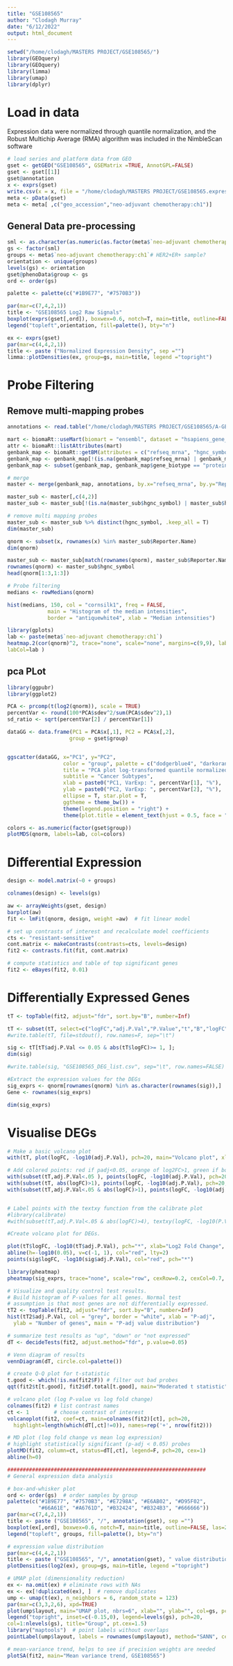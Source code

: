 ```yaml
---
title: "GSE108565"
author: "Clodagh Murray"
date: "6/12/2022"
output: html_document
---
```



```r
setwd("/home/clodagh/MASTERS PROJECT/GSE108565/")
library(GEOquery)
library(GEOquery)
library(limma)
library(umap)
library(dplyr)
```

# Load in data
Expression data were normalized through quantile normalization, and the Robust Multichip Average (RMA) algorithm was included in the NimbleScan software

```r
# load series and platform data from GEO
gset <- getGEO("GSE108565", GSEMatrix =TRUE, AnnotGPL=FALSE)
gset <- gset[[1]]
gset@annotation
x <- exprs(gset)
write.csv(x = x, file = "/home/clodagh/MASTERS PROJECT/GSE108565.expression.matrix.csv", quote = F, row.names = F) #export expression matrix in file (.csv format).
meta <- pData(gset)
meta <- meta[ ,c("geo_accession","neo-adjuvant chemotherapy:ch1")]
```

## General Data pre-processing 
```r
sml <- as.character(as.numeric(as.factor(meta$`neo-adjuvant chemotherapy:ch1`)))
gs <- factor(sml)
groups <- meta$`neo-adjuvant chemotherapy:ch1`# HER2+ER+ sample? 
orientation <- unique(groups)
levels(gs) <- orientation
gset@phenoData$group <- gs
ord <- order(gs)

palette <- palette(c("#1B9E77", "#7570B3"))

par(mar=c(7,4,2,1))
title <- "GSE108565 Log2 Raw Signals"
boxplot(exprs(gset[,ord]), boxwex=0.6, notch=T, main=title, outline=FALSE, las=2, col=gs[ord])
legend("topleft",orientation, fill=palette(), bty="n")
```

```r
ex <- exprs(gset)
par(mar=c(4,4,2,1))
title <- paste ("Normalized Expression Density", sep ="")
limma::plotDensities(ex, group=gs, main=title, legend ="topright")
```



# Probe Filtering
## Remove multi-mapping probes
```r
annotations <- read.table("/home/clodagh/MASTERS PROJECT/GSE108565/A-GEOD-16025.adf.txt", header=T, sep="\t")

mart <- biomaRt::useMart(biomart = "ensembl", dataset = "hsapiens_gene_ensembl")
attr <- biomaRt::listAttributes(mart)
genbank_map <- biomaRt::getBM(attributes = c("refseq_mrna", "hgnc_symbol", "gene_biotype"), mart = mart, useCache = FALSE)
genbank_map <- genbank_map[!(is.na(genbank_map$refseq_mrna) | genbank_map$refseq_mrna==""),]
genbank_map <- subset(genbank_map, genbank_map$gene_biotype == "protein_coding")

# merge
master <- merge(genbank_map, annotations, by.x="refseq_mrna", by.y="Reporter.Database.Entry..genbank.")

master_sub <- master[,c(4,2)]
master_sub <- master_sub[!(is.na(master_sub$hgnc_symbol) | master_sub$hgnc_symbol==""),]

# remove multi mapping probes
master_sub <- master_sub %>% distinct(hgnc_symbol, .keep_all = T)
dim(master_sub)
```

```r
qnorm <- subset(x, rownames(x) %in% master_sub$Reporter.Name)
dim(qnorm)
```
```r
master_sub <- master_sub[match(rownames(qnorm), master_sub$Reporter.Name),]
rownames(qnorm) <- master_sub$hgnc_symbol
head(qnorm[1:3,1:3])
```


```r
# Probe filtering
medians <- rowMedians(qnorm)

hist(medians, 150, col = "cornsilk1", freq = FALSE, 
             main = "Histogram of the median intensities", 
             border = "antiquewhite4", xlab = "Median intensities")
```



```r
library(gplots)
lab <- paste(meta$`neo-adjuvant chemotherapy:ch1`)
heatmap.2(cor(qnorm)^2, trace="none", scale="none", margins=c(9,9), labRow=lab, 
labCol=lab )
```

## pca PLot 
```r
library(ggpubr)
library(ggplot2)

PCA <- prcomp(t(log2(qnorm)), scale = TRUE)
percentVar <- round(100*PCA$sdev^2/sum(PCA$sdev^2),1)
sd_ratio <- sqrt(percentVar[2] / percentVar[1])

dataGG <- data.frame(PC1 = PCA$x[,1], PC2 = PCA$x[,2],
                    group = gset$group)


ggscatter(dataGG, x="PC1", y="PC2",
                  color = "group", palette = c("dodgerblue4", "darkorange2", "chartreuse", "purple"),
                  title = "PCA plot log-transformed quantile normalized expression data",
                  subtitle = "Cancer Subtypes",
                  xlab = paste0("PC1, VarExp: ", percentVar[1], "%"),
                  ylab = paste0("PC2, VarExp: ", percentVar[2], "%"),
                  ellipse = T, star.plot = T, 
                  ggtheme = theme_bw()) + 
                  theme(legend.position = "right") + 
                  theme(plot.title = element_text(hjust = 0.5, face = "bold"))
```





```r
colors <- as.numeric(factor(gset$group))
plotMDS(qnorm, labels=lab, col=colors)
```


# Differential Expression


```r
design <- model.matrix(~0 + groups)

colnames(design) <- levels(gs)

aw <- arrayWeights(gset, design)  
barplot(aw)
fit <- lmFit(qnorm, design, weight =aw)  # fit linear model

# set up contrasts of interest and recalculate model coefficients
cts <- "resistant-sensitive"
cont.matrix <- makeContrasts(contrasts=cts, levels=design)
fit2 <- contrasts.fit(fit, cont.matrix)
```

```r
# compute statistics and table of top significant genes
fit2 <- eBayes(fit2, 0.01)
```


# Differentially Expressed Genes
```r
tT <- topTable(fit2, adjust="fdr", sort.by="B", number=Inf)

tT <- subset(tT, select=c("logFC","adj.P.Val","P.Value","t","B","logFC"))
#write.table(tT, file=stdout(), row.names=F, sep="\t")

sig <- tT[tT$adj.P.Val <= 0.05 & abs(tT$logFC)>= 1, ];
dim(sig)

#write.table(sig, "GSE108565_DEG_list.csv", sep="\t", row.names=FALSE)

#Extract the expression values for the DEGs
sig_exprs <- qnorm[rownames(qnorm) %in% as.character(rownames(sig)),]
Gene <- rownames(sig_exprs)

dim(sig_exprs)
```

# Visualise DEGs


```r
# Make a basic volcano plot
with(tT, plot(logFC, -log10(adj.P.Val), pch=20, main="Volcano plot", xlim=c(-10,10)))

# Add colored points: red if padj<0.05, orange of log2FC>1, green if both)
with(subset(tT,adj.P.Val<.05 ), points(logFC, -log10(adj.P.Val), pch=20, col="red"))
with(subset(tT, abs(logFC)>1), points(logFC, -log10(adj.P.Val), pch=20, col="orange"))
with(subset(tT,adj.P.Val<.05 & abs(logFC)>1), points(logFC, -log10(adj.P.Val), pch=20, col="green"))


# Label points with the textxy function from the calibrate plot
#library(calibrate)
#with(subset(tT,adj.P.Val<.05 & abs(logFC)>4), textxy(logFC, -log10(P.Value), #labs=Gene, cex=.8))
```

```r
#Create volcano plot for DEGs.

plot(tT$logFC, -log10(tT$adj.P.Val), pch="*", xlab="Log2 Fold Change", ylab="-10log (adjusted p-value)")
abline(h=-log10(0.05), v=c(-1, 1), col="red", lty=2)
points(sig$logFC, -log10(sig$adj.P.Val), col="red", pch="*")
```

```r
library(pheatmap)
pheatmap(sig_exprs, trace="none", scale="row", cexRow=0.2, cexCol=0.7, ColSideColors = sml, show_rownames = F, cluster_cols = T,)
```




```r
# Visualize and quality control test results.
# Build histogram of P-values for all genes. Normal test
# assumption is that most genes are not differentially expressed.
tT2 <- topTable(fit2, adjust="fdr", sort.by="B", number=Inf)
hist(tT2$adj.P.Val, col = "grey", border = "white", xlab = "P-adj",
  ylab = "Number of genes", main = "P-adj value distribution")

# summarize test results as "up", "down" or "not expressed"
dT <- decideTests(fit2, adjust.method="fdr", p.value=0.05)

# Venn diagram of results
vennDiagram(dT, circle.col=palette())

# create Q-Q plot for t-statistic
t.good <- which(!is.na(fit2$F)) # filter out bad probes
qqt(fit2$t[t.good], fit2$df.total[t.good], main="Moderated t statistic")

# volcano plot (log P-value vs log fold change)
colnames(fit2) # list contrast names
ct <- 1        # choose contrast of interest
volcanoplot(fit2, coef=ct, main=colnames(fit2)[ct], pch=20,
  highlight=length(which(dT[,ct]!=0)), names=rep('+', nrow(fit2)))

# MD plot (log fold change vs mean log expression)
# highlight statistically significant (p-adj < 0.05) probes
plotMD(fit2, column=ct, status=dT[,ct], legend=F, pch=20, cex=1)
abline(h=0)
```

```r
################################################################
# General expression data analysis

# box-and-whisker plot
ord <- order(gs)  # order samples by group
palette(c("#1B9E77", "#7570B3", "#E7298A", "#E6AB02", "#D95F02",
          "#66A61E", "#A6761D", "#B32424", "#B324B3", "#666666"))
par(mar=c(7,4,2,1))
title <- paste ("GSE108565", "/", annotation(gset), sep ="")
boxplot(ex[,ord], boxwex=0.6, notch=T, main=title, outline=FALSE, las=2, col=gs[ord])
legend("topleft", groups, fill=palette(), bty="n")

# expression value distribution
par(mar=c(4,4,2,1))
title <- paste ("GSE108565", "/", annotation(gset), " value distribution", sep ="")
plotDensities(log2(ex), group=gs, main=title, legend ="topright")
```

```r
# UMAP plot (dimensionality reduction)
ex <- na.omit(ex) # eliminate rows with NAs
ex <- ex[!duplicated(ex), ]  # remove duplicates
ump <- umap(t(ex), n_neighbors = 6, random_state = 123)
par(mar=c(3,3,2,6), xpd=TRUE)
plot(ump$layout, main="UMAP plot, nbrs=6", xlab="", ylab="", col=gs, pch=20, cex=1.5)
legend("topright", inset=c(-0.15,0), legend=levels(gs), pch=20,
col=1:nlevels(gs), title="Group", pt.cex=1.5)
library("maptools")  # point labels without overlaps
pointLabel(ump$layout, labels = rownames(ump$layout), method="SANN", cex=0.6)

# mean-variance trend, helps to see if precision weights are needed
plotSA(fit2, main="Mean variance trend, GSE108565")

```






